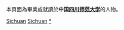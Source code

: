 {{Catnav|頁面分類|人物|校友|大學校友|中國大學校友|中華人民共和國大學校友}}

本頁面為畢業或就讀於'''中国[[四川师范大学|四川师范大学]]'''的人物。

[[Category:四川高校校友|Sichuan]]
[[Category:中華人民共和國師範大學校友|Sichuan]]
[[Category:四川师范大学|*]]